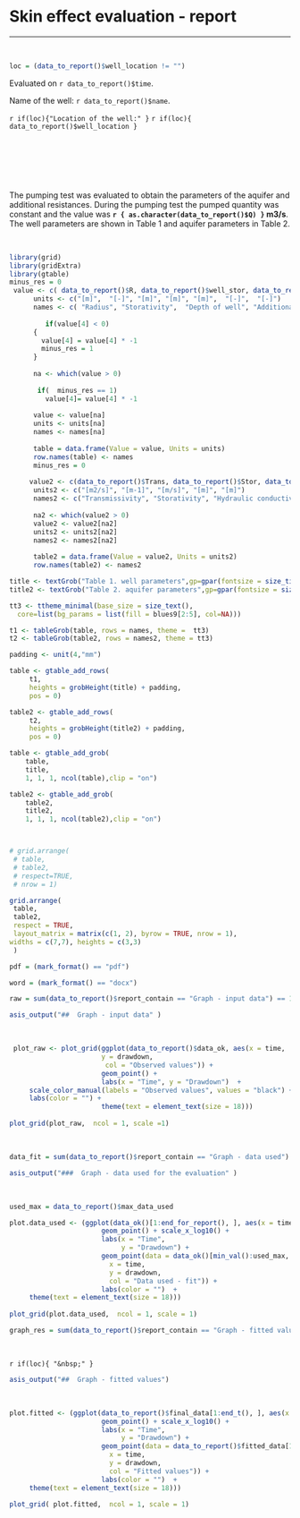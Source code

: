 

# Skin effect evaluation - report

***

&nbsp;


```{r, echo=FALSE,  warning = FALSE }

loc = (data_to_report()$well_location != "")
```


Evaluated on `r data_to_report()$time`.

Name of the well: `r data_to_report()$name`.

`r if(loc){"Location of the well:" }`
`r if(loc){ data_to_report()$well_location }`



&nbsp;

&nbsp;

&nbsp;


The pumping test was evaluated to obtain the parameters of the aquifer and additional resistances. During the pumping test the pumped quantity was constant and the value was  **`r { as.character(data_to_report()$Q) }` m3/s**. The well parameters are shown in Table 1 and aquifer parameters in Table 2.


&nbsp;
&nbsp;

```{r , echo=FALSE, comment = NA, warning = FALSE, memory.limit(size = 60000), fig.width = 11, fig.height = 4}


library(grid)
library(gridExtra)
library(gtable)
minus_res = 0
 value <- c( data_to_report()$R, data_to_report()$well_stor, data_to_report()$well_depth, data_to_report()$additional_resistance, additional_from_slope(), skin_ef(), cd())
      units <- c("[m]",  "[-]", "[m]", "[m]", "[m]",  "[-]",  "[-]")
      names <- c( "Radius", "Storativity",  "Depth of well", "Additional resistance", "Additional resistance 2", "skin effect", "cd" )
        
         if(value[4] < 0)
      {
        value[4] = value[4] * -1
        minus_res = 1
      }
      
      na <- which(value > 0)
      
       if(  minus_res == 1)
         value[4]= value[4] * -1
      
      value <- value[na]
      units <- units[na]
      names <- names[na]
      
      table = data.frame(Value = value, Units = units)
      row.names(table) <- names
      minus_res = 0
      
     value2 <- c(data_to_report()$Trans, data_to_report()$Stor, data_to_report()$hydraulic_cond, data_to_report()$cone_of_depr, data_to_report()$aqua_thick)
      units2 <- c("[m2/s]", "[m-1]", "[m/s]", "[m]", "[m]")
      names2 <- c("Transmissivity", "Storativity", "Hydraulic conductivity", "Cone of depression", "Aquifer thickness")
      
      na2 <- which(value2 > 0)
      value2 <- value2[na2]
      units2 <- units2[na2]
      names2 <- names2[na2]
      
      table2 = data.frame(Value = value2, Units = units2)
      row.names(table2) <- names2

title <- textGrob("Table 1. well parameters",gp=gpar(fontsize = size_title()))
title2 <- textGrob("Table 2. aquifer parameters",gp=gpar(fontsize = size_title()))

tt3 <- ttheme_minimal(base_size = size_text(),
  core=list(bg_params = list(fill = blues9[2:5], col=NA)))

t1 <- tableGrob(table, rows = names, theme =  tt3)
t2 <- tableGrob(table2, rows = names2, theme = tt3)

padding <- unit(4,"mm")

table <- gtable_add_rows(
     t1, 
     heights = grobHeight(title) + padding,
     pos = 0)

table2 <- gtable_add_rows(
     t2, 
     heights = grobHeight(title2) + padding,
     pos = 0)

table <- gtable_add_grob(
    table, 
    title, 
    1, 1, 1, ncol(table),clip = "on")

table2 <- gtable_add_grob(
    table2, 
    title2, 
    1, 1, 1, ncol(table2),clip = "on")



# grid.arrange(
 # table,
 # table2,
 # respect=TRUE,
 # nrow = 1)

grid.arrange(
 table,
 table2,
 respect = TRUE,
 layout_matrix = matrix(c(1, 2), byrow = TRUE, nrow = 1),
widths = c(7,7), heights = c(3,3)
 )

```




```{r, collapse=TRUE, echo=FALSE, comment=NA, tidy=FALSE}
pdf = (mark_format() == "pdf")
```


```{r, collapse=TRUE, echo=FALSE, comment=NA, tidy=FALSE}
word = (mark_format() == "docx")
```

\newpage

```{r, collapse=TRUE, echo=FALSE, comment=NA, tidy=FALSE}
raw = sum(data_to_report()$report_contain == "Graph - input data") == 1
```


```{r, eval = raw, echo=FALSE,  warning = FALSE, fig.align ='center'}
asis_output("##  Graph - input data" )
```

&nbsp;

```{r , eval = raw, collapse=TRUE, echo=FALSE,comment = NA, fig.width = graph_size(), fig.asp = 0.5, fig.align ='left', warning = FALSE }

 plot_raw <- plot_grid(ggplot(data_to_report()$data_ok, aes(x = time,
                       y = drawdown,
                        col = "Observed values")) +
                       geom_point() + 
                       labs(x = "Time", y = "Drawdown")  +
     scale_color_manual(labels = "Observed values", values = "black") +
     labs(color = "") + 
                       theme(text = element_text(size = 18)))
   
plot_grid(plot_raw,  ncol = 1, scale =1)

```


&nbsp;

```{r, collapse=TRUE, echo=FALSE, comment=NA, tidy=FALSE}
data_fit = sum(data_to_report()$report_contain == "Graph - data used") == 1
```


```{r, eval = data_fit, echo=FALSE,  warning = FALSE, fig.align ='center'}
asis_output("###  Graph - data used for the evaluation" )
```


&nbsp;


```{r , eval = data_fit, collapse=TRUE, echo=FALSE,comment = NA, fig.width = 11, fig.asp = 0.5, fig.align ='left', warning = FALSE }

used_max = data_to_report()$max_data_used

plot.data_used <- (ggplot(data_ok()[1:end_for_report(), ], aes(x = time, y = drawdown)) +
                       geom_point() + scale_x_log10() +
                       labs(x = "Time",
                            y = "Drawdown") +
                       geom_point(data = data_ok()[min_val():used_max, ], aes(
                         x = time,
                         y = drawdown,
                         col = "Data used - fit")) +
                       labs(color = "")  +
     theme(text = element_text(size = 18)))
 
plot_grid(plot.data_used,  ncol = 1, scale = 1)

```





```{r , collapse=TRUE, echo=FALSE, comment=NA, tidy=FALSE}
graph_res = sum(data_to_report()$report_contain == "Graph - fitted values") == 1
```


&nbsp;

`r if(loc){ "&nbsp;" }`


```{r, eval = graph_res, echo=FALSE,  warning = FALSE}
asis_output("##  Graph - fitted values")
```

&nbsp;

```{r , eval = graph_res, collapse=TRUE, echo=FALSE,comment = NA, fig.width = graph_size(), fig.asp = 0.5, fig.align ='left', warning = FALSE }


plot.fitted <- (ggplot(data_to_report()$final_data[1:end_t(), ], aes(x = time, y = drawdown)) +
                       geom_point() + scale_x_log10() +
                       labs(x = "Time",
                            y = "Drawdown") +
                       geom_point(data = data_to_report()$fitted_data[1:end_t(), ], aes(
                         x = time,
                         y = drawdown,
                         col = "Fitted values")) +
                       labs(color = "")  +
     theme(text = element_text(size = 18)))
 
plot_grid( plot.fitted,  ncol = 1, scale = 1)



```



